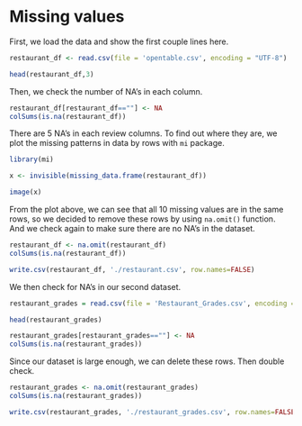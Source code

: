 # Missing values
First, we load the data and show the first couple lines here.
```r
restaurant_df <- read.csv(file = 'opentable.csv', encoding = "UTF-8")

head(restaurant_df,3)
```
Then, we check the number of NA's in each column. 

```r
restaurant_df[restaurant_df==""] <- NA
colSums(is.na(restaurant_df))
```


There are 5 NA's in each review columns. To find out where they are, we plot the missing patterns in data by rows with `mi` package.

```r
library(mi)

x <- invisible(missing_data.frame(restaurant_df))

image(x)

```

From the plot above, we can see that all 10 missing values are in the same rows, so we decided to remove these rows by using `na.omit()` function. And we check again to make sure there are no NA's in the dataset. 

```r
restaurant_df <- na.omit(restaurant_df)
colSums(is.na(restaurant_df))
```



```r
write.csv(restaurant_df, './restaurant.csv', row.names=FALSE)
```

We then check for NA's in our second dataset.

```r
restaurant_grades = read.csv(file = 'Restaurant_Grades.csv', encoding = "UTF-8")

head(restaurant_grades)
```
```r
restaurant_grades[restaurant_grades==""] <- NA
colSums(is.na(restaurant_grades))
```

Since our dataset is large enough, we can delete these rows. Then double check.

```r
restaurant_grades <- na.omit(restaurant_grades)
colSums(is.na(restaurant_grades))
```       

```r
write.csv(restaurant_grades, './restaurant_grades.csv', row.names=FALSE)
```